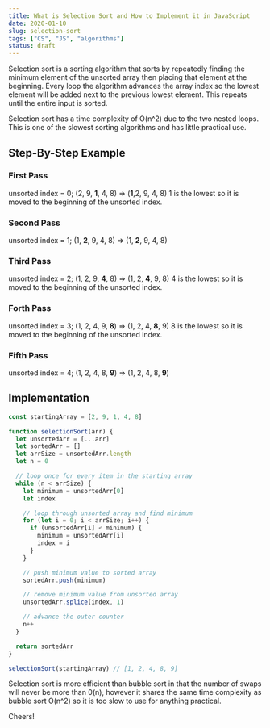 ```yaml
---
title: What is Selection Sort and How to Implement it in JavaScript
date: 2020-01-10
slug: selection-sort
tags: ["CS", "JS", "algorithms"]
status: draft
---
```


Selection sort is a sorting algorithm that sorts by repeatedly finding the minimum element of the unsorted array then placing that element at the beginning. Every loop the algorithm advances the array index so the lowest element will be added next to the previous lowest element. This repeats until the entire input is sorted.

Selection sort has a time complexity of O(n^2) due to the two nested loops. This is one of the slowest sorting algorithms and has little practical use.

## Step-By-Step Example

### First Pass

unsorted index = 0;
(2, 9, **1**, 4, 8) => (**1**,2, 9, 4, 8)
1 is the lowest so it is moved to the beginning of the unsorted index.

### Second Pass

unsorted index = 1;
(1, **2**, 9, 4, 8) => (1, **2**, 9, 4, 8)

### Third Pass

unsorted index = 2;
(1, 2, 9, **4**, 8) => (1, 2, **4**, 9, 8)
4 is the lowest so it is moved to the beginning of the unsorted index.

### Forth Pass

unsorted index = 3;
(1, 2, 4, 9, **8**) => (1, 2, 4, **8**, 9)
8 is the lowest so it is moved to the beginning of the unsorted index.

### Fifth Pass

unsorted index = 4;
(1, 2, 4, 8, **9**) => (1, 2, 4, 8, **9**)

## Implementation

```js
const startingArray = [2, 9, 1, 4, 8]

function selectionSort(arr) {
  let unsortedArr = [...arr]
  let sortedArr = []
  let arrSize = unsortedArr.length
  let n = 0

  // loop once for every item in the starting array
  while (n < arrSize) {
    let minimum = unsortedArr[0]
    let index

    // loop through unsorted array and find minimum
    for (let i = 0; i < arrSize; i++) {
      if (unsortedArr[i] < minimum) {
        minimum = unsortedArr[i]
        index = i
      }
    }

    // push minimum value to sorted array
    sortedArr.push(minimum)

    // remove minimum value from unsorted array
    unsortedArr.splice(index, 1)

    // advance the outer counter
    n++
  }

  return sortedArr
}

selectionSort(startingArray) // [1, 2, 4, 8, 9]
```

Selection sort is more efficient than bubble sort in that the number of swaps will never be more than 0(n), however it shares the same time complexity as bubble sort O(n^2) so it is too slow to use for anything practical.

Cheers!
